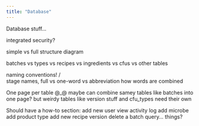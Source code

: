```yaml
---
title: "Database"
---
```


Database stuff...

integrated security?

simple vs full structure diagram

batches vs types vs recipes vs ingredients vs cfus vs other tables

naming conventions! \o/  
stage names, full vs one-word vs abbreviation
how words are combined

One page per table @_@  maybe can combine samey tables like batches into one page?
    but weirdy tables like version stuff and cfu_types need their own


Should have a how-to section:
    add new user
    view activity log
    add microbe
    add product type
    add new recipe version
    delete a batch
    query... things?
